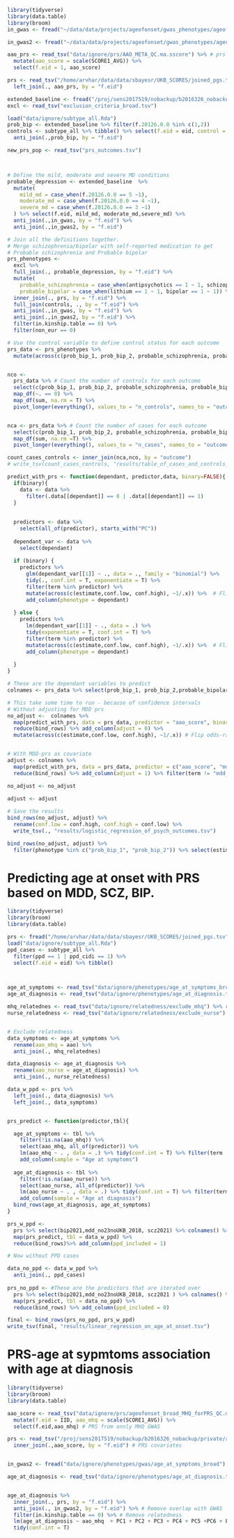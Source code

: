 ```r
library(tidyverse)
library(data.table)
library(broom)
in_gwas <- fread("~/data/data/projects/ageofonset/gwas_phenotypes/ageofonset_broad_rint.PHENO") %>%  rename(f.eid = V2) %>% tibble() #  age at symptoms

in_gwas2 <- fread("~/data/data/projects/ageofonset/gwas_phenotypes/ageofonset_nurse_rint.PHENO") %>%  rename(f.eid = V2) %>% tibble()  # age at diagnosis

aao_prs <- read_tsv("data/ignore/prs/AAO_META_QC.ma.sscore") %>% # prs based only on GWAS from age at symptoms
  mutate(aao_score = scale(SCORE1_AVG)) %>%
  select(f.eid = 1, aao_score)

prs <- read_tsv("/home/arvhar/data/data/sbayesr/UKB_SCORES/joined_pgs.tsv") %>% # PRS for MDD,BIP, SCZ 
  left_join(., aao_prs, by = "f.eid")

extended_baseline <- fread("/proj/sens2017519/nobackup/b2016326_nobackup/private/arvhar/data/UKB_RAW_DATA/ukb_data/UKB_20126.tsv") %>% tibble()
excl <- read_tsv("exclusion_criteria_broad.tsv")

load("data/ignore/subtype_all.Rda")
prob_bip <- extended_baseline %>% filter(f.20126.0.0 %in% c(1,2))
controls <- subtype_all %>% tibble() %>% select(f.eid = eid, control = control_md) %>% 
  anti_join(.,prob_bip, by = "f.eid")

new_prs_pop <- read_tsv("prs_outcomes.tsv")



# Define the mild, moderate and severe MD conditions
probable_depression <- extended_baseline  %>% 
  mutate( 
    mild_md = case_when(f.20126.0.0 == 5 ~1),
    moderate_md = case_when(f.20126.0.0 == 4 ~1),
    severe_md = case_when(f.20126.0.0 == 3 ~1)
  ) %>% select(f.eid, mild_md, moderate_md,severe_md) %>% 
  anti_join(.,in_gwas, by = "f.eid") %>%
  anti_join(.,in_gwas2, by = "f.eid")

# Join all the definitions together.
# Merge schizophrenia/bipolar with self-reported medication to get
# Probable schizophrenia and Probable bipolar
prs_phenotypes <- 
  excl %>% 
  full_join(., probable_depression, by = "f.eid") %>% 
  mutate(
    probable_schizophrenia = case_when(antipsychotics == 1 ~ 1, schizophrenia == 1 ~ 1),
    probable_bipolar = case_when(lithium == 1 ~ 1, bipolar == 1 ~ 1)) %>% 
  inner_join(., prs, by = "f.eid") %>% 
  full_join(controls, ., by = "f.eid") %>% 
  anti_join(.,in_gwas, by = "f.eid") %>%
  anti_join(.,in_gwas2, by = "f.eid") %>% 
  filter(in.kinship.table == 0) %>% 
  filter(non_eur == 0)

# Use the control variable to define control status for each outcome
prs_data <- prs_phenotypes %>% 
  mutate(across(c(prob_bip_1, prob_bip_2, probable_schizophrenia, probable_bipolar, mild_md,moderate_md, severe_md), ~case_when(.x == 1 ~ 1, control == 1 ~ 0)))


nco <- 
  prs_data %>% # Count the number of controls for each outcome
  select(c(prob_bip_1, prob_bip_2, probable_schizophrenia, probable_bipolar, mild_md,moderate_md, severe_md)) %>% 
  map_df(~. == 0) %>%
  map_df(sum, na.rm = T) %>%
  pivot_longer(everything(), values_to = "n_controls", names_to = "outcome")


nca <- prs_data %>% # Count the number of cases for each outcome
  select(c(prob_bip_1, prob_bip_2, probable_schizophrenia, probable_bipolar, mild_md,moderate_md, severe_md)) %>% 
  map_df(sum, na.rm =T) %>% 
  pivot_longer(everything(), values_to = "n_cases", names_to = "outcome")

count_cases_controls <- inner_join(nca,nco, by = "outcome")
# write_tsv(count_cases_controls, "results/table_of_cases_and_controls_psych_outcomes.tsv")

predict_with_prs <- function(dependant, predictor,data, binary=FALSE){
  if(binary){
    data <- data %>% 
      filter(.data[[dependant]] == 0 | .data[[dependant]] == 1)
  }
  
  
  predictors <- data %>% 
    select(all_of(predictor), starts_with("PC"))
  
  dependant_var <- data %>% 
    select(dependant)
  
  if (binary) {
    predictors %>% 
      glm(dependant_var[[1]] ~ ., data = ., family = "binomial") %>% 
      tidy(., conf.int = T, exponentiate = T) %>% 
      filter(term %in% predictor) %>% 
      mutate(across(c(estimate,conf.low, conf.high), ~1/.x)) %>%  # Flip odds-ratios
      add_column(phenotype = dependant)
    
  } else {
    predictors %>% 
      lm(dependant_var[[1]] ~ ., data = .) %>% 
      tidy(exponentiate = T, conf.int = T) %>% 
      filter(term %in% predictor) %>% 
      mutate(across(c(estimate,conf.low, conf.high), ~1/.x)) %>%  # Flip odds-ratios
      add_column(phenotype = dependant)
    
  }
}

# These are the dependant variables to predict 
colnames <- prs_data %>% select(prob_bip_1, prob_bip_2,probable_bipolar, probable_schizophrenia, mild_md, moderate_md, severe_md) %>% colnames()

# This take some time to run - because of confidence intervals
# Without adjusting for MDD prs
no_adjust <-  colnames %>% 
  map(predict_with_prs, data = prs_data, predictor = "aao_score", binary = T) %>% 
  reduce(bind_rows) %>% add_column(adjust = 0) %>% 
  mutate(across(c(estimate,conf.low, conf.high), ~1/.x)) # Flip odds-ratios


# With MDD-prs as covariate
adjust <- colnames %>% 
  map(predict_with_prs, data = prs_data, predictor = c("aao_score", "mdd_no23noUKB_2018"), binary = T) %>% 
  reduce(bind_rows) %>% add_column(adjust = 1) %>% filter(term != "mdd_no23noUKB_2018")

no_adjust <- no_adjust
  
adjust <- adjust

# Save the results
bind_rows(no_adjust, adjust) %>%
  rename(conf.low = conf.high, conf.high = conf.low) %>% 
  write_tsv(., "results/logistic_regression_of_psych_outcomes.tsv")

bind_rows(no_adjust, adjust) %>% 
  filter(phenotype %in% c("prob_bip_1", "prob_bip_2")) %>% select(estimate, p.value, phenotype)

```

# Predicting age at onset with PRS based on MDD, SCZ, BIP.
```R
library(tidyverse)
library(broom)
library(data.table)

prs <- fread("/home/arvhar/data/data/sbayesr/UKB_SCORES/joined_pgs.tsv") %>% tibble() 
load("data/ignore/subtype_all.Rda")
ppd_cases <- subtype_all %>% 
  filter(ppd == 1 | ppd_cidi == 1) %>%
  select(f.eid = eid) %>% tibble()



age_at_symptoms <- read_tsv("data/ignore/phenotypes/age_at_symptoms_broad.tsv") %>% tibble()
age_at_diagnosis <- read_tsv("data/ignore/phenotypes/age_at_diagnosis.tsv") %>% tibble()

mhq_relatednes <- read_tsv("data/ignore/relatedness/exclude_mhq") %>% rename(f.eid =1)
nurse_relatedness <- read_tsv("data/ignore/relatedness/exclude_nurse") %>% rename(f.eid =1)


# Exclude relatedness
data_symptoms <- age_at_symptoms %>% 
  rename(aao_mhq = aao) %>% 
  anti_join(., mhq_relatednes)

data_diagnosis <- age_at_diagnosis %>% 
  rename(aao_nurse = age_at_diagnosis) %>% 
  anti_join(., nurse_relatedness)

data_w_ppd <- prs %>% 
  left_join(., data_diagnosis) %>% 
  left_join(., data_symptoms) 


prs_predict <- function(predictor,tbl){

  age_at_symptoms <- tbl %>% 
    filter(!is.na(aao_mhq)) %>% 
    select(aao_mhq, all_of(predictor)) %>% 
    lm(aao_mhq ~ . , data = .) %>% tidy(conf.int = T) %>% filter(term != "(Intercept)") %>% 
    add_column(sample = "Age at symptoms")
  
  age_at_diagnosis <- tbl %>% 
    filter(!is.na(aao_nurse)) %>% 
    select(aao_nurse, all_of(predictor)) %>% 
    lm(aao_nurse ~ . , data = .) %>% tidy(conf.int = T) %>% filter(term != "(Intercept)") %>% 
    add_column(sample = "Age at diagnosis")
  bind_rows(age_at_diagnosis, age_at_symptoms)
}

prs_w_ppd <- 
  prs %>% select(bip2021,mdd_no23noUKB_2018, scz2021) %>% colnames() %>% 
  map(prs_predict, tbl = data_w_ppd) %>% 
  reduce(bind_rows)%>% add_column(ppd_included = 1)

# Now without PPD cases

data_no_ppd <- data_w_ppd %>% 
  anti_join(., ppd_cases)
  
prs_no_ppd <- #These are the predictors that are iterated over
  prs %>% select(bip2021,mdd_no23noUKB_2018, scz2021 ) %>% colnames() %>% 
  map(prs_predict, tbl = data_no_ppd) %>% 
  reduce(bind_rows) %>% add_column(ppd_included = 0)

final <- bind_rows(prs_no_ppd, prs_w_ppd)
write_tsv(final, "results/linear_regression_on_age_at_onset.tsv")
```


# PRS-age at sypmtoms association with age at diagnosis
```r
library(tidyverse)
library(broom)
library(data.table)

aao_score <- read_tsv("data/ignore/prs/ageofonset_broad_MHQ_forPRS_QC.ma.sscore") %>% 
  mutate(f.eid = IID, aao_mhq = scale(SCORE1_AVG)) %>% 
  select(f.eid,aao_mhq) # PRS from onnly MHQ GWAS

prs <- read_tsv("/proj/sens2017519/nobackup/b2016326_nobackup/private/arvhar/data/sbayesr/UKB_SCORES/joined_pgs.tsv") %>% 
  inner_join(.,aao_score, by = "f.eid") # PRS covariates


in_gwas2 <- fread("data/ignore/phenotypes/gwas/age_at_symptoms_broad") %>%  rename(f.eid = V2) # GWAS age at symptoms

age_at_diagnosis <- read_tsv("data/ignore/phenotypes/age_at_diagnosis.tsv")


age_at_diagnosis %>% 
  inner_join(., prs, by = "f.eid") %>% 
  anti_join(., in_gwas2, by = "f.eid") %>% # Remove overlap with GWAS
  filter(in.kinship.table == 0) %>% # Remove relatedness
  lm(age_at_diagnosis ~ aao_mhq  + PC1 + PC2 + PC3 + PC4 + PC5 +PC6 + PC7 + PC8 + PC9 + PC10, data = .) %>% summary()
  tidy(conf.int = T)
```